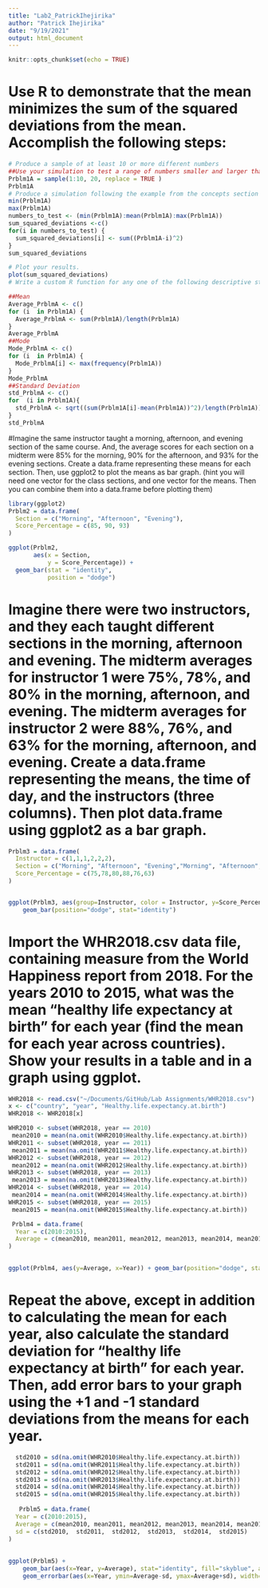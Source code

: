```yaml
---
title: "Lab2_PatrickIhejirika"
author: "Patrick Ihejirika"
date: "9/19/2021"
output: html_document
---
```


```r
knitr::opts_chunk$set(echo = TRUE)
```

# Use R to demonstrate that the mean minimizes the sum of the squared deviations from the mean. Accomplish the following steps:
```r
# Produce a sample of at least 10 or more different numbers
##Use your simulation to test a range of numbers smaller and larger than the mean to show that the mean minimizes the sum of the squared deviations from the mean.
Prblm1A = sample(1:10, 20, replace = TRUE )
Prblm1A
# Produce a simulation following the example from the concepts section
min(Prblm1A) 
max(Prblm1A)
numbers_to_test <- (min(Prblm1A):mean(Prblm1A):max(Prblm1A))
sum_squared_deviations <-c() 
for(i in numbers_to_test) {
  sum_squared_deviations[i] <- sum((Prblm1A-i)^2)
}
sum_squared_deviations

# Plot your results.
plot(sum_squared_deviations)
# Write a custom R function for any one of the following descriptive statistics: median, mode, standard deviation, variance. Demonstrate that it produces the same value as the base R function given some set of numbers.

##Mean
Average_PrblmA <- c()
for (i  in Prblm1A) {
  Average_PrblmA <- sum(Prblm1A)/length(Prblm1A)
}
Average_PrblmA
##Mode
Mode_PrblmA <- c()
for (i  in Prblm1A) {
  Mode_PrblmA[i] <- max(frequency(Prblm1A))
}
Mode_PrblmA
##Standard Deviation
std_PrblmA <- c()
for  (i in Prblm1A){
  std_PrblmA <- sqrt((sum(Prblm1A[i]-mean(Prblm1A))^2)/length(Prblm1A))
}
std_PrblmA

```


#Imagine the same instructor taught a morning, afternoon, and evening section of the same course. And, the average scores for each section on a midterm were 85% for the morning, 90% for the afternoon, and 93% for the evening sections. Create a data.frame representing these means for each section. Then, use ggplot2 to plot the means as bar graph. (hint you will need one vector for the class sections, and one vector for the means. Then you can combine them into a data.frame before plotting them)
```r
library(ggplot2)
Prblm2 = data.frame(
  Section = c("Morning", "Afternoon", "Evening"),
  Score_Percentage = c(85, 90, 93)
)

ggplot(Prblm2,                          
       aes(x = Section,
           y = Score_Percentage)) +
  geom_bar(stat = "identity",
           position = "dodge")
```

# Imagine there were two instructors, and they each taught different sections in the morning, afternoon and evening. The midterm averages for instructor 1 were 75%, 78%, and 80% in the morning, afternoon, and evening. The midterm averages for instructor 2 were 88%, 76%, and 63% for the morning, afternoon, and evening. Create a data.frame representing the means, the time of day, and the instructors (three columns). Then plot data.frame using ggplot2 as a bar graph.
```r
Prblm3 = data.frame(
  Instructor = c(1,1,1,2,2,2),
  Section = c("Morning", "Afternoon", "Evening","Morning", "Afternoon", "Evening"),
  Score_Percentage = c(75,78,80,88,76,63)
)


ggplot(Prblm3, aes(group=Instructor, color = Instructor, y=Score_Percentage, x=Section)) + 
    geom_bar(position="dodge", stat="identity")
```

# Import the WHR2018.csv data file, containing measure from the World Happiness report from 2018. For the years 2010 to 2015, what was the mean “healthy life expectancy at birth” for each year (find the mean for each year across countries). Show your results in a table and in a graph using ggplot.
```r
WHR2018 <- read.csv("~/Documents/GitHub/Lab Assignments/WHR2018.csv")
x <- c("country", "year", "Healthy.life.expectancy.at.birth")
WHR2018 <- WHR2018[x]

WHR2010 <- subset(WHR2018, year == 2010)
 mean2010 = mean(na.omit(WHR2010$Healthy.life.expectancy.at.birth))
WHR2011 <- subset(WHR2018, year == 2011) 
 mean2011 = mean(na.omit(WHR2011$Healthy.life.expectancy.at.birth))
WHR2012 <- subset(WHR2018, year == 2012) 
 mean2012 = mean(na.omit(WHR2012$Healthy.life.expectancy.at.birth))
WHR2013 <- subset(WHR2018, year == 2013) 
 mean2013 = mean(na.omit(WHR2013$Healthy.life.expectancy.at.birth))
WHR2014 <- subset(WHR2018, year == 2014) 
 mean2014 = mean(na.omit(WHR2014$Healthy.life.expectancy.at.birth))
WHR2015 <- subset(WHR2018, year == 2015) 
 mean2015 = mean(na.omit(WHR2015$Healthy.life.expectancy.at.birth))

 Prblm4 = data.frame(
  Year = c(2010:2015),
  Average = c(mean2010, mean2011, mean2012, mean2013, mean2014, mean2015)
)
 

ggplot(Prblm4, aes(y=Average, x=Year)) + geom_bar(position="dodge", stat="identity", fill="skyblue")

```
# Repeat the above, except in addition to calculating the mean for each year, also calculate the standard deviation for “healthy life expectancy at birth” for each year. Then, add error bars to your graph using the +1 and -1 standard deviations from the means for each year.

```r
  std2010 = sd(na.omit(WHR2010$Healthy.life.expectancy.at.birth))
  std2011 = sd(na.omit(WHR2011$Healthy.life.expectancy.at.birth))
  std2012 = sd(na.omit(WHR2012$Healthy.life.expectancy.at.birth))
  std2013 = sd(na.omit(WHR2013$Healthy.life.expectancy.at.birth))
  std2014 = sd(na.omit(WHR2014$Healthy.life.expectancy.at.birth))
  std2015 = sd(na.omit(WHR2015$Healthy.life.expectancy.at.birth))
  
   Prblm5 = data.frame(
  Year = c(2010:2015),
  Average = c(mean2010, mean2011, mean2012, mean2013, mean2014, mean2015),
  sd = c(std2010,  std2011,  std2012,  std2013,  std2014,  std2015)
)
   
   
ggplot(Prblm5) +
    geom_bar(aes(x=Year, y=Average), stat="identity", fill="skyblue", alpha=0.7) +
    geom_errorbar(aes(x=Year, ymin=Average-sd, ymax=Average+sd), width=0.4, colour="orange", alpha=0.9, size=1.3)   
   
```
